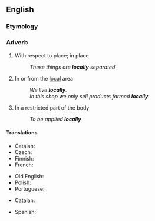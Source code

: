 ==English==

===Etymology===
{{suffix|en|local|ly}}

===Adverb===
{{en-adv}}

# With respect to place; in place
#: ''These things are '''locally''' separated''
# In or from the [[local]] area
#: ''We live '''locally'''.''
#: ''In this shop we only sell products farmed '''locally'''.''
# {{lb|en|medicine}} In a restricted part of the body
#: ''To be applied '''locally'''''

====Translations====
{{trans-top|with respect to place}}
* Catalan: {{t+|ca|localment}}
* Czech: {{t|cs|lokálně}}
* Finnish: {{t+|fi|paikallisesti}}
* French: {{t+|fr|localement}}
{{trans-mid}}
* Old English: {{t|ang|stōwlīċe}}
* Polish: {{t+|pl|lokalnie}}
* Portuguese: {{t+|pt|localmente}}
{{trans-bottom}}

{{trans-top|in or from the local area}}
* Catalan: {{t|ca|localment}}
{{trans-mid}}
* Spanish: {{t|es|localmente}}
{{trans-bottom}}